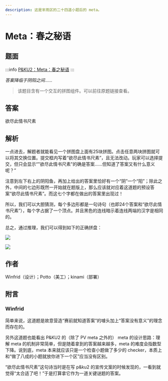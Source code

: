 ```yaml
---
description: 这是芈雨区的二十四道小题后的 meta。
---
```


# Meta：春之秘语

## 题面
:::info
[P\&KU2：Meta：春之秘语](https://pnku2.pkupuzzle.art/#/game/miyu/first\_meta)
:::

_答案降临于阴阳之间……_

> 该题目含有一个交互的拼图组件。可以前往原题链接查看。

## 答案

欲尽此情书尺素

## 解析

一点进去，解题者就能看见一个拼图盘上面有25块拼图。点击任意两块拼图就可以将其交换位置。提交框内写着“欲尽此情书尺素”，且无法改动。玩家可以选择提交，但只会显示“"欲尽此情书尺素"的确是答案……但知道了答案又有什么意义呢？”

注意到左下右上的阴阳鱼，再加上给出的答案里恰好有一个“阴”一个“阳”；除此之外，中间的七边形既然一开始就在题版上，那么应该就对应着这道题的预设答案“欲尽此情书尺素”。而这七个字都在做出的答案里出现过！

所以，我们可以大胆猜测，每个多边形都是一句诗句（也即24个答案和“欲尽此情书尺素”），每个字占据了一个顶点。并且黑色的连线暗示着连线两端的汉字是相同的。

总之，通过推理，我们可以得到如下的正确拼盘：

![](./25-meta-chun-zhi-mi-yu.assets/image_1.webp)

![](./25-meta-chun-zhi-mi-yu.assets/image_2.webp)

## 作者

Winfrid（设计）；Potto（美工）；kinami（部署）

## 附言

### Winfrid

简单来说，这道题是故意营造“赛前就知道答案”的噱头加上“答案没有意义”的理念而存在的。

另外这道题也能看出 P\&KU2 的（除了 PV meta 之外的） meta 的设计思路：理解 meta 的机制非常简单，但是随着拿到的答案越来越多，meta 的难度会指数型下降。说到底，meta 本来就应该只是一个检查小题做了多少的 checker，本质上和“做了八成的小题就放你进下一个区”应当没有区别。

“欲尽此情书尺素”这句诗当时是在写 p\&ku2 的宣传文案的时候发现的，一看到就觉得“太合适了吧！”于是打算拿它作为一道关键谜题的答案。
